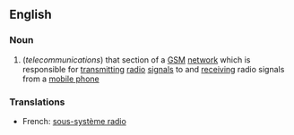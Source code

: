 ==English==
===Noun===
{{wikipedia}}
{{en-noun|-}}
#(''telecommunications'') that section of a [[GSM]] [[network]] which is responsible for [[transmitting]] [[radio]] [[signal]]s to and [[receiving]] radio signals from a [[mobile phone]]
===Translations===
*French: [[sous-système radio]]
